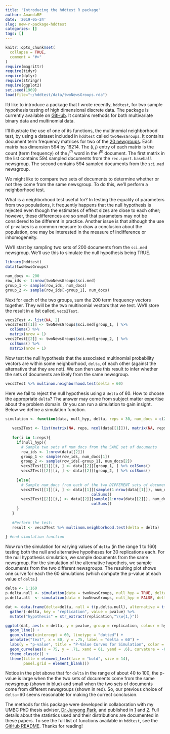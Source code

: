 ```yaml
---
title: 'Introducing the hddtest R package'
author: AmandaRP
date: '2019-05-24'
slug: new-r-package-hddtest
categories: []
tags: []
---
```



```r
knitr::opts_chunk$set(
  collapse = TRUE,
  comment = "#>"
)
require(magrittr)
require(tidyr)
require(dplyr)
require(stringr)
require(ggplot2)
set.seed(1969)
load(file="~/hddtest/data/twoNewsGroups.rda")
```

I'd like to introduce a package that I wrote recently, `hddtest`, for two sample hypothesis testing of high dimensional discrete data. The package is currently available on [GitHub](https://github.com/AmandaRP/hddtest). It contains methods for both multivariate binary data and multinomial data.  

I'll illustrate the use of one of its functions, the multinomial neighborhood test, by using a dataset included in `hddtest` called `twoNewsGroups`. It contains document term frequency matrices for two of the [20 newgroups](http://qwone.com/~jason/20Newsgroups/). Each matrix has dimension 594 by 16214. The $(i,j)$ entry of each matrix is the count (term frequency) of the $j^{th}$ word in the $i^{th}$ document. The first matrix in the list contains 594 sampled documents from the `rec.sport.baseball` newsgroup. The second contains 594 sampled documents from the `sci.med` newsgroup.

We might like to compare two sets of documents to determine whether or not they come from the same newsgroup. To do this, we'll perform a neighborhood test.

What is a neighborhood test useful for? In testing the equality of parameters from two populations, it frequently happens that the null hypothesis is rejected even though the estimates of effect sizes are close to each other; however, these differences are so small that parameters may not be
considered to be different in practice. Another issue is that although the use of p-values is a common measure to draw a conclusion about the population, one may be interested in the measure of indifference or inhomogeneity.

We'll start by sampling two sets of 200 documents from the `sci.med` newsgroup. We'll use this to simulate the null hypothesis being TRUE. 

```r
library(hddtest)
data(twoNewsGroups)

num_docs <- 200
row_ids <- 1:nrow(twoNewsGroups$sci.med)
group_1 <- sample(row_ids, num_docs)
group_2 <- sample(row_ids[-group_1], num_docs)
```

Next for each of the two groups, sum the 200 term frequency vectors together. They will be the two multinomial vectors that we test. We'll store the result in a list called, `vecs2Test`.

```r
vecs2Test <- list(NA, 2)
vecs2Test[[1]] <- twoNewsGroups$sci.med[group_1, ] %>% 
  colSums() %>% 
  matrix(nrow = 1)
vecs2Test[[2]] <- twoNewsGroups$sci.med[group_2, ] %>%
  colSums() %>% 
  matrix(nrow = 1)
```

Now test the null hypothesis that the associated multinomial probability vectors are within some neighborhood, `delta`, of each other (against the alternative that they are not). We can then use this result to infer whether the sets of documents are likely from the same newsgroup.  

```r
vecs2Test %>% multinom.neighborhood.test(delta = 60)
```
  
Here we fail to reject the null hypothesis using a `delta` of 60. How to choose the appropriate `delta`? The answer may come from subject matter expertise about the problem domain. Or you can run a simulation to gain insight. Below we define a simulation function. 

```r
simulation <- function(data, null_hyp, delta, reps = 30, num_docs = c(200, 200)){
  
   vecs2Test <- list(matrix(NA, reps, ncol(data[[1]])), matrix(NA, reps, ncol(data[[1]])))
   
   for(i in 1:reps){
     if(null_hyp){
       # Sample two sets of num_docs from the SAME set of documents     
       row_ids <- 1:nrow(data[[2]])
       group_1 <- sample(row_ids, num_docs[1])
       group_2 <- sample(row_ids[-group_1], num_docs[2])
       vecs2Test[[1]][i, ] <- data[[2]][group_1, ] %>% colSums()
       vecs2Test[[2]][i, ] <- data[[2]][group_2, ] %>% colSums()
       
     }else{
       # Sample num_docs from each of the two DIFFERENT sets of documents
       vecs2Test[[1]][i, ] <- data[[1]][sample(1:nrow(data[[1]]), num_docs[1]), ] %>%
                                      colSums()
       vecs2Test[[2]][i,] <- data[[2]][sample(1:nrow(data[[2]]), num_docs[2]), ] %>%
                                      colSums()
     }
   }
   
   #Perform the test:
   result <- vecs2Test %>% multinom.neighborhood.test(delta = delta)
   
} #end simulation function
```

Now run the simulation for varying values of `delta` (in the range 1 to 160) testing both the null and alternative hypotheses for 30 replications each. For the null hypothesis simulation, we sample documents from the same newsgroup. For the simulation of the alternative hypotheis, we sample documents from the two different newsgroups. The resulting plot shows one curve for each the 60 simulations (which compute the p-value at each value of `delta`.)

```r
delta <- 1:160
p.delta.null <- simulation(data = twoNewsGroups, null_hyp = TRUE, delta = delta)$pvalue_delta
p.delta.alt  <- simulation(data = twoNewsGroups, null_hyp = FALSE, delta = delta)$pvalue_delta
```

```r
dat <- data.frame(delta=delta, null = t(p.delta.null), alternative = t(p.delta.alt)) %>%
  gather(-delta, key = "replication", value = pvalue) %>% 
  mutate("hypothesis" = str_extract(replication,"\\w{1,}"))

ggplot(dat, aes(x = delta, y = pvalue, group = replication, colour = hypothesis)) + 
  geom_line() +
  geom_vline(xintercept = 60, linetype = "dotted") +
  annotate("text", x = 80, y = .75, label = "delta = 60") +
  labs(y = "p-value", title = "P-Value Curves for Simulation", color = "Hypothesis") + 
  geom_curve(aes(x = 75, y = .71, xend = 61, yend = .6), curvature = -0.3, arrow = arrow(length=unit(2,"mm")), color = "darkgrey") +
  theme_classic() +
  theme(title = element_text(face = "bold", size = 14),
        panel.grid = element_blank())

```


Notice in the plot above that for `delta` in the range of about 40 to 100, the p-value is large when the the two sets of documents come from the same newsgroup (shown in blue) and small when the two sets of documents come from different newsgroups (shown in red). So, our previous choice of `delta`=60 seems reasonable for making the correct conclusion. 

The methods for this package were developed in collaboration with my UMBC PhD thesis advisor, [Dr Junyong Park](http://www.math.umbc.edu/~junpark/), and published in [1](https://link.springer.com/article/10.1007%2Fs11749-018-0600-8) and [2](https://www.tandfonline.com/doi/abs/10.1080/03610926.2016.1260743). Full details about the statistics used and their distributions are documented in these papers. To see the full list of functions available in `hddtest`, see the [GitHub README](https://github.com/AmandaRP/hddtest). Thanks for reading! 


